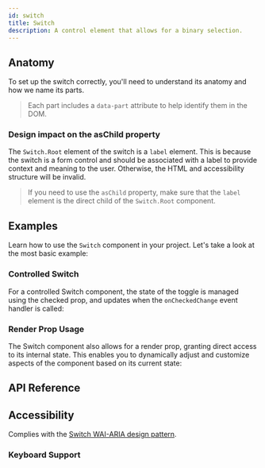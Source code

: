 ```yaml
---
id: switch
title: Switch
description: A control element that allows for a binary selection.
---
```


<ComponentPreview id="Switch" />

## Anatomy

To set up the switch correctly, you'll need to understand its anatomy and how we
name its parts.

> Each part includes a `data-part` attribute to help identify them in the DOM.

<Anatomy id="switch" />

### Design impact on the asChild property

The `Switch.Root` element of the switch is a `label` element. This is because
the switch is a form control and should be associated with a label to provide
context and meaning to the user. Otherwise, the HTML and accessibility structure
will be invalid.

> If you need to use the `asChild` property, make sure that the `label` element
> is the direct child of the `Switch.Root` component.

## Examples

Learn how to use the `Switch` component in your project. Let's take a look at
the most basic example:

<Example id="basic" />

### Controlled Switch

For a controlled Switch component, the state of the toggle is managed using the
checked prop, and updates when the `onCheckedChange` event handler is called:

<Example id="controlled" />

### Render Prop Usage

The Switch component also allows for a render prop, granting direct access to
its internal state. This enables you to dynamically adjust and customize aspects
of the component based on its current state:

<Example id="renderProp" />

## API Reference

<ComponentTypes id="switch" />

## Accessibility

Complies with the [Switch WAI-ARIA design pattern](https://www.w3.org/WAI/ARIA/apg/patterns/switch/).

### Keyboard Support

<KeyBindingsTable id="switch" />
